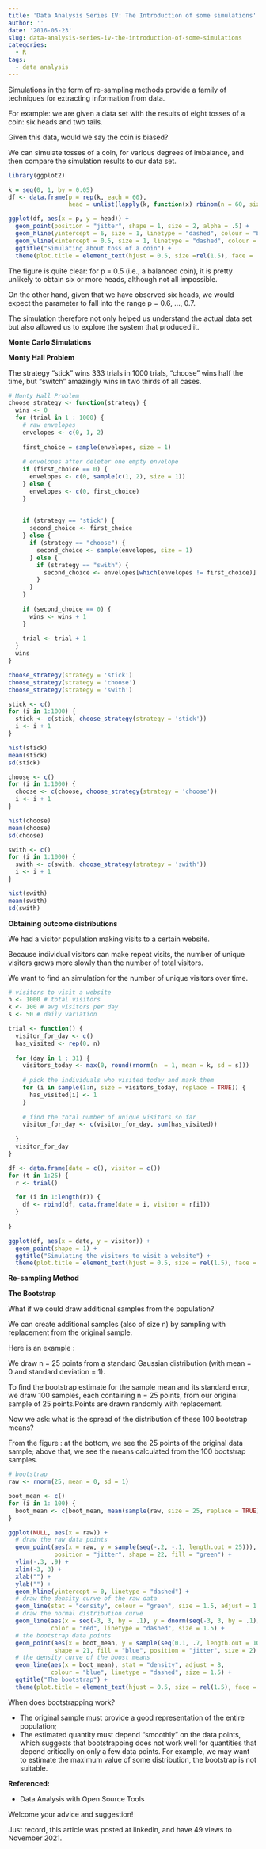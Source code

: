 ```yaml
---
title: 'Data Analysis Series IV: The Introduction of some simulations'
author: ''
date: '2016-05-23'
slug: data-analysis-series-iv-the-introduction-of-some-simulations
categories:
  - R
tags:
  - data analysis
---
```


Simulations in the form of re-sampling methods provide a family of techniques for extracting information from data.

For example: we are given a data set with the results of eight tosses of a coin: six heads and two tails.

Given this data, would we say the coin is biased?

We can simulate tosses of a coin, for various degrees of imbalance, and then compare the simulation results to our data set.

```r
library(ggplot2)

k = seq(0, 1, by = 0.05)
df <- data.frame(p = rep(k, each = 60),
                 head = unlist(lapply(k, function(x) rbinom(n = 60, size = 8, prob = x))))

ggplot(df, aes(x = p, y = head)) +
  geom_point(position = "jitter", shape = 1, size = 2, alpha = .5) +
  geom_hline(yintercept = 6, size = 1, linetype = "dashed", colour = "blue") +
  geom_vline(xintercept = 0.5, size = 1, linetype = "dashed", colour = "blue") +
  ggtitle("Simulating about toss of a coin") +
  theme(plot.title = element_text(hjust = 0.5, size =rel(1.5), face = 'bold'))
```
The figure is quite clear: for p = 0.5 (i.e., a balanced coin), it is pretty unlikely to obtain six or more heads, although not all impossible.

On the other hand, given that we have observed six heads, we would expect the parameter to fall into the range p = 0.6, ..., 0.7.

The simulation therefore not only helped us understand the actual data set but also allowed us to explore the system that produced it.

**Monte Carlo Simulations**

**Monty Hall Problem**

The strategy "stick" wins 333 trials in 1000 trials, "choose" wins half the time, but "switch" amazingly wins in two thirds of all cases.

```r
# Monty Hall Problem
choose_strategy <- function(strategy) {
  wins <- 0
  for (trial in 1 : 1000) {
    # raw envelopes
    envelopes <- c(0, 1, 2)
   
    first_choice = sample(envelopes, size = 1)
   
    # envelopes after deleter one empty envelope
    if (first_choice == 0) {
      envelopes <- c(0, sample(c(1, 2), size = 1))
    } else {
      envelopes <- c(0, first_choice)
    }
   
   
    if (strategy == 'stick') {
      second_choice <- first_choice
    } else {
      if (strategy == "choose") {
        second_choice <- sample(envelopes, size = 1)
      } else {
        if (strategy == "swith") {
          second_choice <- envelopes[which(envelopes != first_choice)]
        }
      }
    }
   
    if (second_choice == 0) {
      wins <- wins + 1
    }
   
    trial <- trial + 1
  }
  wins
}

choose_strategy(strategy = 'stick')
choose_strategy(strategy = 'choose')
choose_strategy(strategy = 'swith')

stick <- c()
for (i in 1:1000) {
  stick <- c(stick, choose_strategy(strategy = 'stick'))
  i <- i + 1
}

hist(stick)
mean(stick)
sd(stick)

choose <- c()
for (i in 1:1000) {
  choose <- c(choose, choose_strategy(strategy = 'choose'))
  i <- i + 1
}

hist(choose)
mean(choose)
sd(choose)

swith <- c()
for (i in 1:1000) {
  swith <- c(swith, choose_strategy(strategy = 'swith'))
  i <- i + 1
}

hist(swith)
mean(swith)
sd(swith)
```
**Obtaining outcome distributions**

We had a visitor population making visits to a certain website.

Because individual visitors can make repeat visits, the number of unique visitors grows more slowly than the number of total visitors.

We want to find an simulation for the number of unique visitors over time.

```r
# visitors to visit a website
n <- 1000 # total visitors
k <- 100 # avg visitors per day
s <- 50 # daily variation

trial <- function() {
  visitor_for_day <- c()
  has_visited <- rep(0, n)
 
  for (day in 1 : 31) {
    visitors_today <- max(0, round(rnorm(n  = 1, mean = k, sd = s)))
   
    # pick the individuals who visited today and mark them
    for (i in sample(1:n, size = visitors_today, replace = TRUE)) {
      has_visited[i] <- 1
    }
   
    # find the total number of unique visitors so far
    visitor_for_day <- c(visitor_for_day, sum(has_visited))
 
  }
  visitor_for_day
}

df <- data.frame(date = c(), visitor = c())
for (t in 1:25) {
  r <- trial()

  for (i in 1:length(r)) {
    df <- rbind(df, data.frame(date = i, visitor = r[i]))
  }
 
}

ggplot(df, aes(x = date, y = visitor)) +
  geom_point(shape = 1) +
  ggtitle("Simulating the visitors to visit a website") +
  theme(plot.title = element_text(hjust = 0.5, size = rel(1.5), face = 'bold'))
```
**Re-sampling Method**

**The Bootstrap**

What if we could draw additional samples from the population?

We can create additional samples (also of size n) by sampling with replacement from the original sample.

Here is an example :

We draw n = 25 points from a standard Gaussian distribution (with mean = 0 and standard deviation = 1).

To find the bootstrap estimate for the sample mean and its standard error, we draw 100 samples, each containing n = 25 points, from our original sample of 25 points.Points are drawn randomly with replacement.

Now we ask: what is the spread of the distribution of these 100 bootstrap means?

From the figure : at the bottom, we see the 25 points of the original data sample; above that, we see the means calculated from the 100 bootstrap samples.

```r
# bootstrap
raw <- rnorm(25, mean = 0, sd = 1)

boot_mean <- c()
for (i in 1: 100) {
  boot_mean <- c(boot_mean, mean(sample(raw, size = 25, replace = TRUE)))
}

ggplot(NULL, aes(x = raw)) +
  # draw the raw data points
  geom_point(aes(x = raw, y = sample(seq(-.2, -.1, length.out = 25))),
             position = "jitter", shape = 22, fill = "green") +
  ylim(-.3, .9) +
  xlim(-3, 3) +
  xlab("") +
  ylab("") +
  geom_hline(yintercept = 0, linetype = "dashed") +
  # draw the density curve of the raw data
  geom_line(stat = "density", colour = "green", size = 1.5, adjust = 1.2) +
  # draw the normal distribution curve
  geom_line(aes(x = seq(-3, 3, by = .1), y = dnorm(seq(-3, 3, by = .1))),
            color = "red", linetype = "dashed", size = 1.5) +
  # the bootstrap data points
  geom_point(aes(x = boot_mean, y = sample(seq(0.1, .7, length.out = 100))),
             shape = 21, fill = "blue", position = "jitter", size = 2) +
  # the density curve of the boost means
  geom_line(aes(x = boot_mean), stat = "density", adjust = 8,
            colour = "blue", linetype = "dashed", size = 1.5) +
  ggtitle("The bootstrap") +
  theme(plot.title = element_text(hjust = 0.5, size = rel(1.5), face = 'bold'))
```
When does bootstrapping work?

+ The original sample must provide a good representation of the entire population;
+ The estimated quantity must depend "smoothly" on the data points, which suggests that bootstrapping does not work well for quantities that depend critically on only a few data points. For example, we may want to estimate the maximum value of some distribution, the bootstrap is not suitable.
 

**Referenced:**

+ Data Analysis with Open Source Tools

Welcome your advice and suggestion!

Just record, this article was posted at linkedin, and have 49 views to November 2021.

